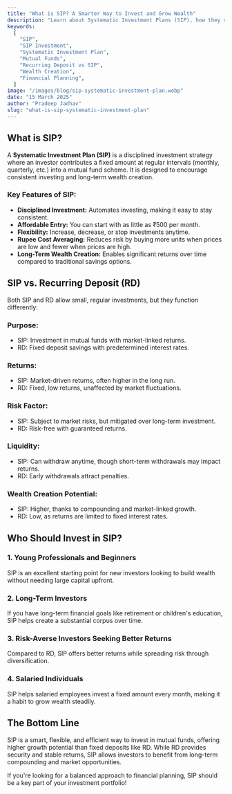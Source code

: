 ---
title: "What is SIP? A Smarter Way to Invest and Grow Wealth"
description: "Learn about Systematic Investment Plans (SIP), how they differ from Recurring Deposits (RD), and why they are a great investment option."
keywords:
  [
    "SIP",
    "SIP Investment",
    "Systematic Investment Plan",
    "Mutual Funds",
    "Recurring Deposit vs SIP",
    "Wealth Creation",
    "Financial Planning",
  ]
image: "/images/blog/sip-systematic-investment-plan.webp"
date: "15 March 2025"
author: "Pradeep Jadhav"
slug: "what-is-sip-systematic-investment-plan"
---

## What is SIP?

A **Systematic Investment Plan (SIP)** is a disciplined investment strategy where an investor contributes a fixed amount at regular intervals (monthly, quarterly, etc.) into a mutual fund scheme. It is designed to encourage consistent investing and long-term wealth creation.

### Key Features of SIP:

- **Disciplined Investment:** Automates investing, making it easy to stay consistent.
- **Affordable Entry:** You can start with as little as ₹500 per month.
- **Flexibility:** Increase, decrease, or stop investments anytime.
- **Rupee Cost Averaging:** Reduces risk by buying more units when prices are low and fewer when prices are high.
- **Long-Term Wealth Creation:** Enables significant returns over time compared to traditional savings options.

## SIP vs. Recurring Deposit (RD)

Both SIP and RD allow small, regular investments, but they function differently:

### Purpose:

- SIP: Investment in mutual funds with market-linked returns.
- RD: Fixed deposit savings with predetermined interest rates.

### Returns:

- SIP: Market-driven returns, often higher in the long run.
- RD: Fixed, low returns, unaffected by market fluctuations.

### Risk Factor:

- SIP: Subject to market risks, but mitigated over long-term investment.
- RD: Risk-free with guaranteed returns.

### Liquidity:

- SIP: Can withdraw anytime, though short-term withdrawals may impact returns.
- RD: Early withdrawals attract penalties.

### Wealth Creation Potential:

- SIP: Higher, thanks to compounding and market-linked growth.
- RD: Low, as returns are limited to fixed interest rates.

## Who Should Invest in SIP?

### 1. Young Professionals and Beginners

SIP is an excellent starting point for new investors looking to build wealth without needing large capital upfront.

### 2. Long-Term Investors

If you have long-term financial goals like retirement or children's education, SIP helps create a substantial corpus over time.

### 3. Risk-Averse Investors Seeking Better Returns

Compared to RD, SIP offers better returns while spreading risk through diversification.

### 4. Salaried Individuals

SIP helps salaried employees invest a fixed amount every month, making it a habit to grow wealth steadily.

## The Bottom Line

SIP is a smart, flexible, and efficient way to invest in mutual funds, offering higher growth potential than fixed deposits like RD. While RD provides security and stable returns, SIP allows investors to benefit from long-term compounding and market opportunities.

If you're looking for a balanced approach to financial planning, SIP should be a key part of your investment portfolio!
